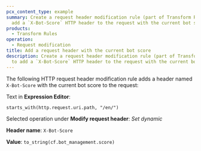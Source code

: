 ```yaml
---
pcx_content_type: example
summary: Create a request header modification rule (part of Transform Rules) to
  add a `X-Bot-Score` HTTP header to the request with the current bot score.
products:
  - Transform Rules
operation:
  - Request modification
title: Add a request header with the current bot score
description: Create a request header modification rule (part of Transform Rules)
  to add a `X-Bot-Score` HTTP header to the request with the current bot score.
---
```



The following HTTP request header modification rule adds a header named `X-Bot-Score` with the current bot score to the request:

<Example>

Text in **Expression Editor**:

```txt
starts_with(http.request.uri.path, "/en/")
```

Selected operation under **Modify request header**: _Set dynamic_

**Header name**: `X-Bot-Score`

**Value**: `to_string(cf.bot_management.score)`

</Example>
